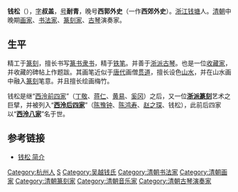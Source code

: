 '''钱松'''（{{bd|1807年||1860年||catIdx=Q,钱}}），[[表字|字]]'''叔盖'''，[[号|号]]'''耐青'''，晚号'''西郭外史'''（一作'''西郊外史'''）。[[浙江|浙江]][[钱塘县|钱塘]]人。[[清朝|清朝]]中晚期[[画家|画家]]、[[书法家|书法家]]、[[篆刻家|篆刻家]]、[[古琴|古琴]]演奏家。

==生平==
精工于[[篆刻|篆刻]]，擅长书写[[篆书|篆书]][[隶书|隶书]]，精于[[铁笔|铁笔]]。并善于[[浙派古琴|浙派古琴]]。也是一位[[收藏家|收藏家]]，并收藏的碑帖上作题跋。其画笔近似于[[唐朝|唐代]]画僧[[贯道|贯道]]，擅长设色[[山水画|山水]]，并在山水画中融入[[篆刻|篆刻]]笔意。并且擅长绘画梅竹。

钱松是继“[[西泠前四家|西泠前四家]]”（[[丁敬|丁敬]]、[[蒋仁|蒋仁]]、[[黄易|黄易]]、[[奚冈|奚冈]]）之后，又一位'''[[浙派篆刻|浙派篆刻]]'''艺术之巨擘，并被列入“'''[[西泠后四家|西泠后四家]]'''”（[[陈豫钟|陈豫钟]]、[[陈鸿寿|陈鸿寿]]、[[赵之琛|赵之琛]]、钱松），此前后四家以“'''[[西泠八家|西泠八家]]'''”名于世。

==参考链接==
* [http://art.taocang.com/art/cnartist/25838.htm 钱松 简介]{{dead link|date=2018年5月 |bot=InternetArchiveBot |fix-attempted=yes }}

{{西泠后四家}}
{{西泠八家}}

{{Authority control}}

{{DEFAULTSORT:Q}}
[[Category:杭州人|Category:杭州人]]
[[Category:钱姓|S]]
[[Category:吴越钱氏|Category:吴越钱氏]]
[[Category:清朝书法家|Category:清朝书法家]]
[[Category:清朝画家|Category:清朝画家]]
[[Category:清朝篆刻家|Category:清朝篆刻家]]
[[Category:清朝音乐家|Category:清朝音乐家]]
[[Category:清朝古琴演奏家|Category:清朝古琴演奏家]]